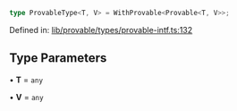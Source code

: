 ```ts
type ProvableType<T, V> = WithProvable<Provable<T, V>>;
```

Defined in: [lib/provable/types/provable-intf.ts:132](https://github.com/o1-labs/o1js/blob/46b9772d07785397c4bd76a102bc9f6730d321bb/src/lib/provable/types/provable-intf.ts#L132)

## Type Parameters

• **T** = `any`

• **V** = `any`
